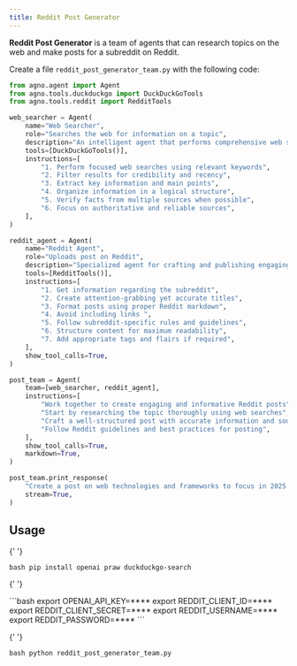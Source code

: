 ```yaml
---
title: Reddit Post Generator
---
```


**Reddit Post Generator** is a team of agents that can research topics on the web and make posts for a subreddit on Reddit.

Create a file `reddit_post_generator_team.py` with the following code:

```python reddit_post_generator_team.py
from agno.agent import Agent
from agno.tools.duckduckgo import DuckDuckGoTools
from agno.tools.reddit import RedditTools

web_searcher = Agent(
    name="Web Searcher",
    role="Searches the web for information on a topic",
    description="An intelligent agent that performs comprehensive web searches to gather current and accurate information",
    tools=[DuckDuckGoTools()],
    instructions=[
        "1. Perform focused web searches using relevant keywords",
        "2. Filter results for credibility and recency",
        "3. Extract key information and main points",
        "4. Organize information in a logical structure",
        "5. Verify facts from multiple sources when possible",
        "6. Focus on authoritative and reliable sources",
    ],
)

reddit_agent = Agent(
    name="Reddit Agent",
    role="Uploads post on Reddit",
    description="Specialized agent for crafting and publishing engaging Reddit posts",
    tools=[RedditTools()],
    instructions=[
        "1. Get information regarding the subreddit",
        "2. Create attention-grabbing yet accurate titles",
        "3. Format posts using proper Reddit markdown",
        "4. Avoid including links ",
        "5. Follow subreddit-specific rules and guidelines",
        "6. Structure content for maximum readability",
        "7. Add appropriate tags and flairs if required",
    ],
    show_tool_calls=True,
)

post_team = Agent(
    team=[web_searcher, reddit_agent],
    instructions=[
        "Work together to create engaging and informative Reddit posts",
        "Start by researching the topic thoroughly using web searches",
        "Craft a well-structured post with accurate information and sources",
        "Follow Reddit guidelines and best practices for posting",
    ],
    show_tool_calls=True,
    markdown=True,
)

post_team.print_response(
    "Create a post on web technologies and frameworks to focus in 2025 on the subreddit r/webdev ",
    stream=True,
)

```

## Usage

<Steps>
  <Snippet file="create-venv-step.mdx" />

{' '}

<Step title="Install libraries">```bash pip install openai praw duckduckgo-search ```</Step>

{' '}

<Step title="Set environment variables">
  ```bash export OPENAI_API_KEY=**** export REDDIT_CLIENT_ID=**** export REDDIT_CLIENT_SECRET=****
  export REDDIT_USERNAME=**** export REDDIT_PASSWORD=**** ```
</Step>

{' '}

<Step title="Run the agent">```bash python reddit_post_generator_team.py ```</Step>

</Steps>
